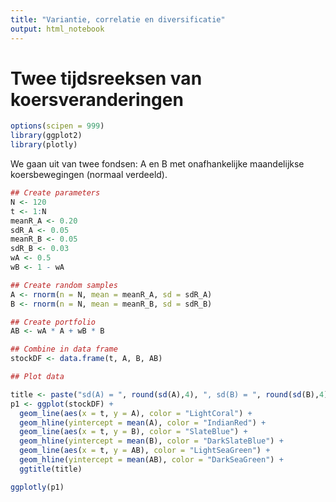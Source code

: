 ```yaml
---
title: "Variantie, correlatie en diversificatie"
output: html_notebook
---
```


# Twee tijdsreeksen van koersveranderingen

```r
options(scipen = 999)
library(ggplot2)
library(plotly)
```

We gaan uit van twee fondsen: A en B met onafhankelijke maandelijkse koersbewegingen (normaal verdeeld). 

```r
## Create parameters
N <- 120
t <- 1:N
meanR_A <- 0.20
sdR_A <- 0.05
meanR_B <- 0.05
sdR_B <- 0.03
wA <- 0.5
wB <- 1 - wA

## Create random samples
A <- rnorm(n = N, mean = meanR_A, sd = sdR_A)
B <- rnorm(n = N, mean = meanR_B, sd = sdR_B)

## Create portfolio
AB <- wA * A + wB * B

## Combine in data frame
stockDF <- data.frame(t, A, B, AB)

## Plot data

title <- paste("sd(A) = ", round(sd(A),4), ", sd(B) = ", round(sd(B),4), ", sd(AB) = ", round(sd(AB),4))
p1 <- ggplot(stockDF) +
  geom_line(aes(x = t, y = A), color = "LightCoral") +
  geom_hline(yintercept = mean(A), color = "IndianRed") +
  geom_line(aes(x = t, y = B), color = "SlateBlue") +
  geom_hline(yintercept = mean(B), color = "DarkSlateBlue") +
  geom_line(aes(x = t, y = AB), color = "LightSeaGreen") +
  geom_hline(yintercept = mean(AB), color = "DarkSeaGreen") +
  ggtitle(title)

ggplotly(p1)
```

